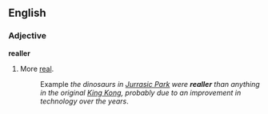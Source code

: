 ==English==

===Adjective===
'''realler'''

# {{cattag|illiterate|or|childish|_|comparative}} More [[real]].
#:Example ''the dinosaurs in <u>Jurrasic Park</u> were '''realler''' than anything in the original <u>King Kong</u>, probably due to an improvement in technology over the years''.